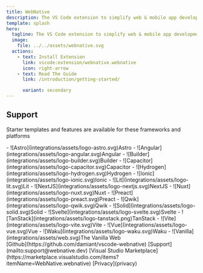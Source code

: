 ```yaml
---
title: WebNative
description: The VS Code extension to simplify web & mobile app development
template: splash
hero:
  tagline: The VS Code extension to simplify web & mobile app development
  image:
    file: ../../assets/webnative.svg
  actions:
    - text: Install Extension
      link: vscode:extension/webnative.webnative
      icon: right-arrow
    - text: Read The Guide
      link: /introduction/getting-started/

      variant: secondary
---
```



<YouTube id="RqTNfB9309M" />

## Support
Starter templates and features are available for these frameworks and platforms

<div class="grid">
  - ![Astro](integrations/assets/logo-astro.svg)Astro
  - ![Angular](integrations/assets/logo-angular.svg)Angular
  - ![Builder](integrations/assets/logo-builder.svg)Builder
  - ![Capacitor](integrations/assets/logo-capacitor.svg)Capacitor
  - ![Hydrogen](integrations/assets/logo-hydrogen.svg)Hydrogen
  - ![Ionic](integrations/assets/logo-ionic.svg)Ionic
  - ![Lit](integrations/assets/logo-lit.svg)Lit
  - ![NextJS](integrations/assets/logo-nextjs.svg)NextJS
  - ![Nuxt](integrations/assets/logo-nuxt.svg)Nuxt
  - ![Preact](integrations/assets/logo-preact.svg)Preact
  - ![Qwik](integrations/assets/logo-qwik.svg)Qwik
  - ![Solid](integrations/assets/logo-solid.svg)Solid
  - ![Svelte](integrations/assets/logo-svelte.svg)Svelte
  - ![TanStack](integrations/assets/logo-tanstack.png)TanStack
  - ![Vite](integrations/assets/logo-vite.svg)Vite
  - ![Vue](integrations/assets/logo-vue.svg)Vue
  - ![Waku](integrations/assets/logo-waku.svg)Waku
  - ![Vanilla](integrations/assets/web.svg)The Vanilla Web
</div>





<div class="subfooter">
<footer>
    [Github](https://github.com/damiant/vscode-webnative)
    [Support](mailto:support@webnative.dev)
    [Visual Studio Marketplace](https://marketplace.visualstudio.com/items?itemName=WebNative.webnative)
    [Privacy](privacy)
</footer>
</div>

